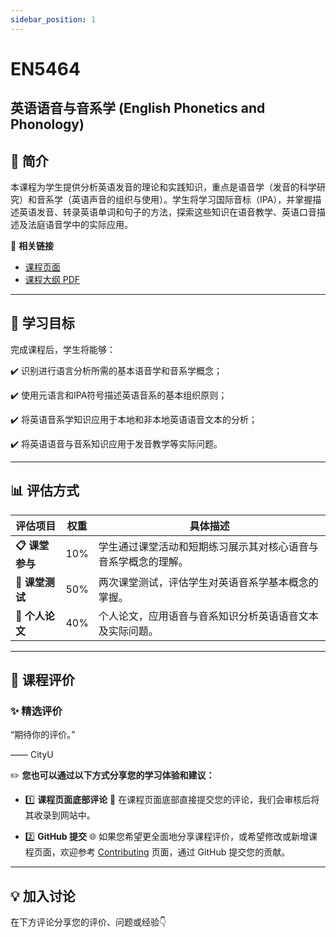 ```yaml
---
sidebar_position: 1
---
```


# EN5464
## 英语语音与音系学 (English Phonetics and Phonology)

## **📘 简介**
本课程为学生提供分析英语发音的理论和实践知识，重点是语音学（发音的科学研究）和音系学（英语声音的组织与使用）。学生将学习国际音标（IPA），并掌握描述英语发音、转录英语单词和句子的方法，探索这些知识在语音教学、英语口音描述及法庭语音学中的实际应用。

🔗 **相关链接**
- [课程页面](https://www.cityu.edu.hk/catalogue/pg/202425/course/EN5464.htm)
- [课程大纲 PDF](https://www.cityu.edu.hk/catalogue/pg/202425/course/EN5464.pdf)

---

## **🎯 学习目标**

完成课程后，学生将能够：

✔️ 识别进行语言分析所需的基本语音学和音系学概念；

✔️ 使用元语言和IPA符号描述英语音系的基本组织原则；

✔️ 将英语音系学知识应用于本地和非本地英语语音文本的分析；

✔️ 将英语语音与音系知识应用于发音教学等实际问题。

---

## **📊 评估方式**

| **评估项目**          | **权重** | **具体描述**                                                                                       |
|----------------------|---------|---------------------------------------------------------------------------------------------------|
| **📋 课堂参与**       | 10%     | 学生通过课堂活动和短期练习展示其对核心语音与音系学概念的理解。                                   |
| **📂 课堂测试**       | 50%     | 两次课堂测试，评估学生对英语音系学基本概念的掌握。                                               |
| **📢 个人论文**       | 40%     | 个人论文，应用语音与音系知识分析英语语音文本及实际问题。                                         |

---

## **💬 课程评价**

### ✨ **精选评价**
<div className={commentStyles.commentBox}>
    <p className={commentStyles.commentText}>
        “期待你的评价。”
    </p>
    <p className={commentStyles.commentAuthor}>—— CityU</p>
</div>

✏️ **您也可以通过以下方式分享您的学习体验和建议：**

- 1️⃣ **课程页面底部评论**
💬 在课程页面底部直接提交您的评论，我们会审核后将其收录到网站中。

- 2️⃣ **GitHub 提交**
🌐 如果您希望更全面地分享课程评价，或希望修改或新增课程页面，欢迎参考 [Contributing](https://penjc.github.io/CityU/contributing) 页面，通过 GitHub 提交您的贡献。

---

## **💡 加入讨论**

在下方评论分享您的评价、问题或经验👇
<Utterances />
